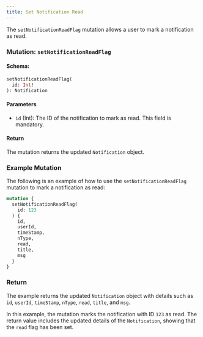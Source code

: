 ```yaml
---
title: Set Notification Read
---
```



The `setNotificationReadFlag` mutation allows a user to mark a notification as read.

### Mutation: `setNotificationReadFlag`

#### Schema:
```graphql
setNotificationReadFlag(
  id: Int!
): Notification
```

#### Parameters

- `id` (Int): The ID of the notification to mark as read. This field is mandatory.

#### Return

The mutation returns the updated `Notification` object.

### Example Mutation

The following is an example of how to use the `setNotificationReadFlag` mutation to mark a notification as read:

```graphql
mutation {
  setNotificationReadFlag(
    id: 123
  ) {
    id,
    userId,
    timeStamp,
    nType,
    read,
    title,
    msg
  }
}
```

### Return

The example returns the updated `Notification` object with details such as `id`, `userId`, `timeStamp`, `nType`, `read`, `title`, and `msg`.

In this example, the mutation marks the notification with ID `123` as read. The return value includes the updated details of the `Notification`, showing that the `read` flag has been set.